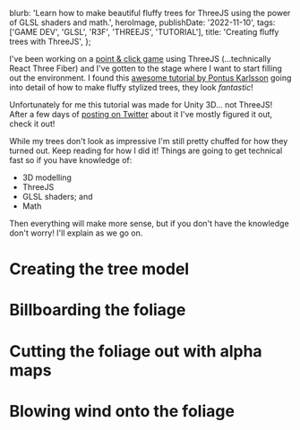 
  blurb:
    'Learn how to make beautiful fluffy trees for ThreeJS using the power of GLSL shaders and math.',
  heroImage,
  publishDate: '2022-11-10',
  tags: ['GAME DEV', 'GLSL', 'R3F', 'THREEJS', 'TUTORIAL'],
  title: 'Creating fluffy trees with ThreeJS',
};

I've been working on a [point & click game](https://twitter.com/itsdouges/status/1583776108943904769?s=20&t=u20fJ2AtyC5wih8fVl20Yg) using ThreeJS (...technically React Three Fiber) and I've gotten to the stage where I want to start filling out the environment.
I found this [awesome tutorial by Pontus Karlsson](https://www.youtube.com/watch?v=iASMFba7GeI) going into detail of how to make fluffy stylized trees,
they look _fantastic_!

Unfortunately for me this tutorial was made for Unity 3D...
not ThreeJS!
After a few days of [posting on Twitter](https://twitter.com/itsdouges/status/1587314407520235520) about it I've mostly figured it out,
check it out!

<Complete />

While my trees don't look as impressive I'm still pretty chuffed for how they turned out.
Keep reading for how I did it!
Things are going to get technical fast so if you have knowledge of:

- 3D modelling
- ThreeJS
- GLSL shaders; and
- Math

Then everything will make more sense,
but if you don't have the knowledge don't worry!
I'll explain as we go on.

# Creating the tree model

# Billboarding the foliage

# Cutting the foliage out with alpha maps

# Blowing wind onto the foliage
